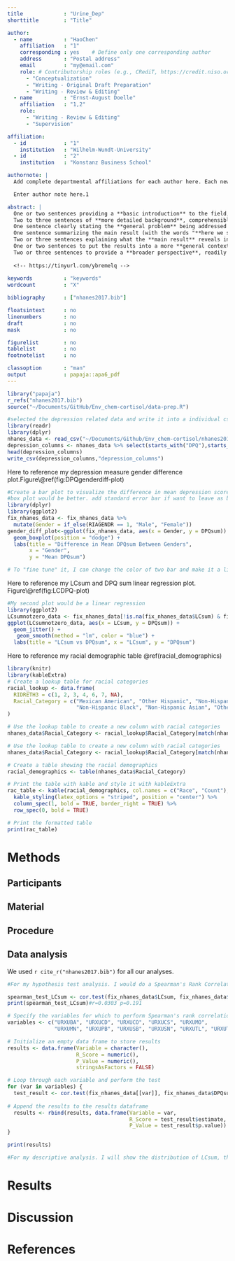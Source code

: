 ```yaml
---
title             : "Urine_Dep"
shorttitle        : "Title"

author: 
  - name          : "HaoChen"
    affiliation   : "1"
    corresponding : yes    # Define only one corresponding author
    address       : "Postal address"
    email         : "my@email.com"
    role: # Contributorship roles (e.g., CRediT, https://credit.niso.org/)
      - "Conceptualization"
      - "Writing - Original Draft Preparation"
      - "Writing - Review & Editing"
  - name          : "Ernst-August Doelle"
    affiliation   : "1,2"
    role:
      - "Writing - Review & Editing"
      - "Supervision"

affiliation:
  - id            : "1"
    institution   : "Wilhelm-Wundt-University"
  - id            : "2"
    institution   : "Konstanz Business School"

authornote: |
  Add complete departmental affiliations for each author here. Each new line herein must be indented, like this line.

  Enter author note here.1

abstract: |
  One or two sentences providing a **basic introduction** to the field,  comprehensible to a scientist in any discipline.
  Two to three sentences of **more detailed background**, comprehensible  to scientists in related disciplines.
  One sentence clearly stating the **general problem** being addressed by  this particular study.
  One sentence summarizing the main result (with the words "**here we show**" or their equivalent).
  Two or three sentences explaining what the **main result** reveals in direct comparison to what was thought to be the case previously, or how the  main result adds to previous knowledge.
  One or two sentences to put the results into a more **general context**.
  Two or three sentences to provide a **broader perspective**, readily comprehensible to a scientist in any discipline.
  
  <!-- https://tinyurl.com/ybremelq -->
  
keywords          : "keywords"
wordcount         : "X"

bibliography      : ["nhanes2017.bib"]

floatsintext      : no
linenumbers       : no
draft             : no
mask              : no

figurelist        : no
tablelist         : no
footnotelist      : no

classoption       : "man"
output            : papaja::apa6_pdf
---
```


```r
library("papaja")
r_refs("nhanes2017.bib")
source("~/Documents/GitHub/Env_chem-cortisol/data-prep.R")
```


```r
#selected the depression related data and write it into a individual csv file
library(readr)
library(dplyr)
nhanes_data <- read_csv("~/Documents/Github/Env_chem-cortisol/nhanes2017.csv")
depression_columns <- nhanes_data %>% select(starts_with("DPQ"),starts_with("SEQN"))
head(depression_columns)
write_csv(depression_columns,"depression_columns")

```
Here to reference my depression measure gender difference plot.Figure\\@ref(fig:DPQgenderdiff-plot)
```r
#Create a bar plot to visualize the difference in mean depression scores (DPQsum) between genders
#box plot would be better. add standard error bar if want to leave as bar plot.
library(dplyr)
library(ggplot2)
fix_nhanes_data <- fix_nhanes_data %>%
  mutate(Gender = if_else(RIAGENDR == 1, "Male", "Female"))
gender_diff_plot<-ggplot(fix_nhanes_data, aes(x = Gender, y = DPQsum)) +
  geom_boxplot(position = "dodge") +
  labs(title = "Difference in Mean DPQsum Between Genders",
       x = "Gender",
       y = "Mean DPQsum")

# To "fine tune" it, I can change the color of two bar and make it a little thinner. 1
```
Here to reference my LCsum and DPQ sum linear regression plot. Figure\\@ref(fig:LCDPQ-plot)
```r
#My second plot would be a linear regression 
library(ggplot2)
LCsumnotzero_data <- fix_nhanes_data[!is.na(fix_nhanes_data$LCsum) & fix_nhanes_data$LCsum != 0, ]
ggplot(LCsumnotzero_data, aes(x = LCsum, y = DPQsum)) +
  geom_jitter() +
   geom_smooth(method = "lm", color = "blue") +
  labs(title = "LCsum vs DPQsum", x = "LCsum", y = "DPQsum")

```


Here to reference my racial demographic table @ref(racial_demographics)
```r
library(knitr)
library(kableExtra)
# Create a lookup table for racial categories
racial_lookup <- data.frame(
  RIDRETH3 = c(1, 2, 3, 4, 6, 7, NA),
  Racial_Category = c("Mexican American", "Other Hispanic", "Non-Hispanic White", 
                      "Non-Hispanic Black", "Non-Hispanic Asian", "Other", "Missing")
)

# Use the lookup table to create a new column with racial categories
nhanes_data$Racial_Category <- racial_lookup$Racial_Category[match(nhanes_data$RIDRETH3, racial_lookup$RIDRETH3)]

# Use the lookup table to create a new column with racial categories
nhanes_data$Racial_Category <- racial_lookup$Racial_Category[match(nhanes_data$RIDRETH3, racial_lookup$RIDRETH3)]

# Create a table showing the racial demographics
racial_demographics <- table(nhanes_data$Racial_Category)

# Print the table with kable and style it with kableExtra
rac_table <- kable(racial_demographics, col.names = c("Race", "Count"), align = "c", caption = "Racial Demographics in NHANES Data") %>%
  kable_styling(latex_options = "striped", position = "center") %>%
  column_spec(1, bold = TRUE, border_right = TRUE) %>%
  row_spec(0, bold = TRUE)

# Print the formatted table
print(rac_table)


```
# Methods

## Participants

## Material

## Procedure

## Data analysis
We used `r cite_r("nhanes2017.bib")` for all our analyses.
```r
#For my hypothesis test analysis. I would do a Spearman's Rank Correlation coefficient since both my variables are ordinal variables.One is LCsum. It is the sum of total kinds of trace metal above detection limits in each participants. One is DPQsum, which is their depression test result.

spearman_test_LCsum <- cor.test(fix_nhanes_data$LCsum, fix_nhanes_data$DPQsum, method = "spearman")
print(spearman_test_LCsum)#r=0.0303 p=0.191
```

```r

# Specify the variables for which to perform Spearman's rank correlation test
variables <- c("URXUBA", "URXUCD", "URXUCO", "URXUCS", "URXUMO",
               "URXUMN", "URXUPB", "URXUSB", "URXUSN", "URXUTL", "URXUTU")

# Initialize an empty data frame to store results
results <- data.frame(Variable = character(),
                      R_Score = numeric(),
                      P_Value = numeric(),
                      stringsAsFactors = FALSE)

# Loop through each variable and perform the test
for (var in variables) {
  test_result <- cor.test(fix_nhanes_data[[var]], fix_nhanes_data$DPQsum, method = "spearman")
  
# Append the results to the results dataframe
  results <- rbind(results, data.frame(Variable = var,
                                       R_Score = test_result$estimate,
                                       P_Value = test_result$p.value))
}

print(results)

```
```r
#For my descriptive analysis. I will show the distribution of LCsum, the means, median.
```
# Results

# Discussion


\newpage

# References

::: {#refs custom-style="Bibliography"}
:::
